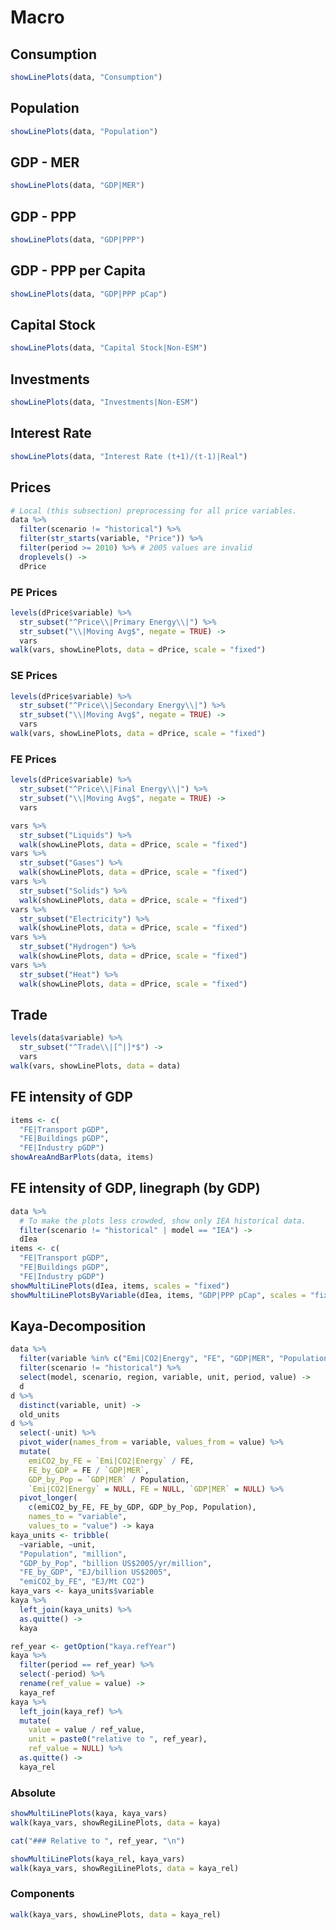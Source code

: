 # Macro


## Consumption

```r
showLinePlots(data, "Consumption")
```


## Population

```r
showLinePlots(data, "Population")
```

## GDP - MER

```r
showLinePlots(data, "GDP|MER")
```


## GDP - PPP

```r
showLinePlots(data, "GDP|PPP")
```

## GDP - PPP per Capita

```r
showLinePlots(data, "GDP|PPP pCap")
```

## Capital Stock


```r
showLinePlots(data, "Capital Stock|Non-ESM")
```

## Investments

```r
showLinePlots(data, "Investments|Non-ESM")
```


## Interest Rate

```r
showLinePlots(data, "Interest Rate (t+1)/(t-1)|Real")
```

## Prices

```r
# Local (this subsection) preprocessing for all price variables.
data %>%
  filter(scenario != "historical") %>%
  filter(str_starts(variable, "Price")) %>%
  filter(period >= 2010) %>% # 2005 values are invalid
  droplevels() ->
  dPrice
```


### PE Prices

```r
levels(dPrice$variable) %>%
  str_subset("^Price\\|Primary Energy\\|") %>%
  str_subset("\\|Moving Avg$", negate = TRUE) ->
  vars
walk(vars, showLinePlots, data = dPrice, scale = "fixed")
```

### SE Prices


```r
levels(dPrice$variable) %>%
  str_subset("^Price\\|Secondary Energy\\|") %>%
  str_subset("\\|Moving Avg$", negate = TRUE) ->
  vars
walk(vars, showLinePlots, data = dPrice, scale = "fixed")
```

### FE Prices

```r
levels(dPrice$variable) %>%
  str_subset("^Price\\|Final Energy\\|") %>%
  str_subset("\\|Moving Avg$", negate = TRUE) ->
  vars

vars %>%
  str_subset("Liquids") %>%
  walk(showLinePlots, data = dPrice, scale = "fixed")
vars %>%
  str_subset("Gases") %>%
  walk(showLinePlots, data = dPrice, scale = "fixed")
vars %>%
  str_subset("Solids") %>%
  walk(showLinePlots, data = dPrice, scale = "fixed")
vars %>%
  str_subset("Electricity") %>%
  walk(showLinePlots, data = dPrice, scale = "fixed")
vars %>%
  str_subset("Hydrogen") %>%
  walk(showLinePlots, data = dPrice, scale = "fixed")
vars %>%
  str_subset("Heat") %>%
  walk(showLinePlots, data = dPrice, scale = "fixed")
``` 

## Trade

```r
levels(data$variable) %>%
  str_subset("^Trade\\|[^|]*$") ->
  vars
walk(vars, showLinePlots, data = data)
```

## FE intensity of GDP

```r
items <- c(
  "FE|Transport pGDP",
  "FE|Buildings pGDP",
  "FE|Industry pGDP")
showAreaAndBarPlots(data, items)
```

## FE intensity of GDP, linegraph (by GDP)

```r
data %>%
  # To make the plots less crowded, show only IEA historical data.
  filter(scenario != "historical" | model == "IEA") ->
  dIea
items <- c(
  "FE|Transport pGDP",
  "FE|Buildings pGDP",
  "FE|Industry pGDP")
showMultiLinePlots(dIea, items, scales = "fixed")
showMultiLinePlotsByVariable(dIea, items, "GDP|PPP pCap", scales = "fixed")
```

## Kaya-Decomposition

```r
data %>%
  filter(variable %in% c("Emi|CO2|Energy", "FE", "GDP|MER", "Population")) %>%
  filter(scenario != "historical") %>%
  select(model, scenario, region, variable, unit, period, value) ->
  d
d %>%
  distinct(variable, unit) ->
  old_units
d %>%
  select(-unit) %>%
  pivot_wider(names_from = variable, values_from = value) %>%
  mutate(
    emiCO2_by_FE = `Emi|CO2|Energy` / FE,
    FE_by_GDP = FE / `GDP|MER`,
    GDP_by_Pop = `GDP|MER` / Population,
    `Emi|CO2|Energy` = NULL, FE = NULL, `GDP|MER` = NULL) %>%
  pivot_longer(
    c(emiCO2_by_FE, FE_by_GDP, GDP_by_Pop, Population),
    names_to = "variable",
    values_to = "value") -> kaya
kaya_units <- tribble(
  ~variable, ~unit,
  "Population", "million",
  "GDP_by_Pop", "billion US$2005/yr/million",
  "FE_by_GDP", "EJ/billion US$2005",
  "emiCO2_by_FE", "EJ/Mt CO2")
kaya_vars <- kaya_units$variable
kaya %>%
  left_join(kaya_units) %>%
  as.quitte() ->
  kaya

ref_year <- getOption("kaya.refYear")
kaya %>%
  filter(period == ref_year) %>%
  select(-period) %>%
  rename(ref_value = value) ->
  kaya_ref
kaya %>%
  left_join(kaya_ref) %>%
  mutate(
    value = value / ref_value,
    unit = paste0("relative to ", ref_year),
    ref_value = NULL) %>%
  as.quitte() ->
  kaya_rel
```

### Absolute

```r
showMultiLinePlots(kaya, kaya_vars)
walk(kaya_vars, showRegiLinePlots, data = kaya)
```

```r
cat("### Relative to ", ref_year, "\n")
```

```r
showMultiLinePlots(kaya_rel, kaya_vars)
walk(kaya_vars, showRegiLinePlots, data = kaya_rel)
```

### Components

```r
walk(kaya_vars, showLinePlots, data = kaya_rel)
```
